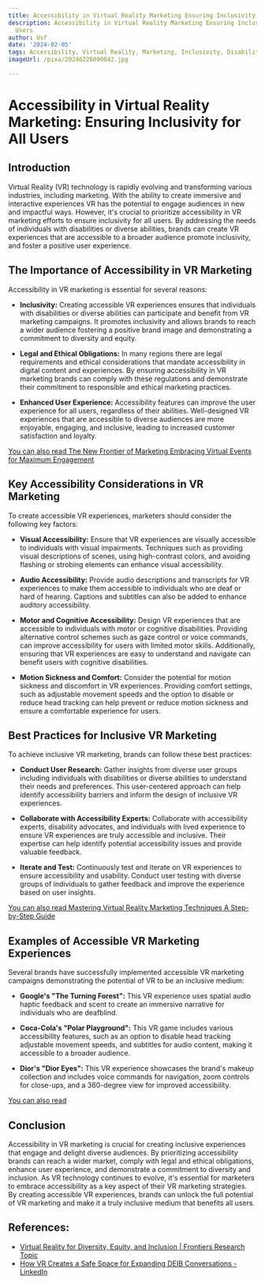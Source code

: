 ```yaml
---
title: Accessibility in Virtual Reality Marketing Ensuring Inclusivity for All Users
description: Accessibility in Virtual Reality Marketing Ensuring Inclusivity for All
  Users
author: Usf
date: '2024-02-05'
tags: Accessibility, Virtual Reality, Marketing, Inclusivity, Disability, Design
imageUrl: /pixa/20240226090042.jpg

---
```

# Accessibility in  Virtual  Reality Marketing: Ensuring Inclusivity for All Users

## Introduction

Virtual Reality (VR) technology is rapidly evolving and transforming various industries, including marketing. With  the ability to create immersive and interactive experiences VR has the potential to engage audiences in new and impactful ways. However, it's crucial  to prioritize accessibility in VR marketing efforts to ensure inclusivity for all users. By addressing the needs of  individuals with  disabilities or diverse abilities, brands can create VR experiences that are  accessible  to a broader audience promote inclusivity, and foster a positive  user experience.

## The Importance  of Accessibility in VR  Marketing

Accessibility in VR marketing is essential for several reasons:

* **Inclusivity:**  Creating accessible VR experiences ensures that individuals with disabilities or diverse abilities can participate and benefit from VR marketing campaigns.  It promotes inclusivity  and allows brands  to reach a wider audience fostering a positive brand image and demonstrating a commitment to  diversity and equity.

* **Legal and Ethical Obligations:** In  many regions there are legal requirements and ethical considerations that mandate  accessibility in digital content and experiences.  By ensuring accessibility in VR marketing brands can comply  with  these regulations and demonstrate their commitment to responsible and ethical marketing practices.

* **Enhanced User  Experience:** Accessibility features can  improve the user experience for all users, regardless of their abilities.  Well-designed VR experiences that are accessible to diverse  audiences are more enjoyable, engaging, and inclusive, leading to  increased  customer satisfaction  and loyalty.

[You can also read The New Frontier of Marketing Embracing Virtual Events for Maximum Engagement](The%20New%20Frontier%20of%20Marketing%20Embracing%20Virtual%20Events%20for%20Maximum%20Engagement)


## Key Accessibility Considerations in VR Marketing

To create accessible VR experiences, marketers should consider the following key  factors:

* **Visual Accessibility:** Ensure that  VR experiences are visually accessible to individuals with visual impairments. Techniques such as providing visual descriptions  of scenes, using high-contrast colors, and avoiding flashing  or  strobing elements can enhance visual accessibility.

* **Audio Accessibility:** Provide audio descriptions and transcripts for VR  experiences to make  them accessible  to individuals who are deaf or hard of hearing. Captions and subtitles can also be added to enhance auditory accessibility.

* **Motor and  Cognitive Accessibility:**  Design VR experiences that are accessible to individuals with motor or cognitive disabilities. Providing alternative control schemes  such  as gaze control or voice commands, can improve accessibility for users with limited motor skills. Additionally, ensuring that VR experiences are easy to understand and navigate can benefit users with cognitive disabilities.

* **Motion Sickness and Comfort:** Consider the potential for motion sickness and  discomfort in VR  experiences. Providing comfort settings, such as adjustable movement speeds  and the option to disable or reduce  head tracking can help  prevent or reduce motion sickness and ensure  a comfortable experience for users.

## Best Practices  for Inclusive VR  Marketing

To achieve inclusive VR marketing, brands can follow these best practices:

*  **Conduct User Research:** Gather insights from  diverse user groups including individuals with disabilities or diverse abilities to understand their needs and preferences. This user-centered approach can help identify accessibility barriers and inform the design of inclusive VR experiences.

* **Collaborate with Accessibility Experts:** Collaborate with accessibility experts, disability advocates, and individuals with lived experience to ensure VR experiences are truly accessible and inclusive. Their expertise can help identify potential  accessibility issues and provide valuable feedback.

* **Iterate and Test:**  Continuously test  and iterate on VR experiences to ensure  accessibility and  usability. Conduct user  testing with diverse groups of individuals to gather feedback and improve the experience based  on user insights.

[You can also read Mastering Virtual  Reality Marketing Techniques A Step-by-Step Guide](Mastering%20Virtual%20Reality%20Marketing%20Techniques%20A%20Step-by-Step%20Guide)


## Examples of Accessible VR Marketing Experiences

Several brands have successfully implemented  accessible VR marketing campaigns demonstrating the potential of VR to  be an inclusive medium:

* **Google's "The Turning Forest":** This VR experience uses spatial audio haptic feedback and  scent to create an immersive narrative for individuals who are deafblind.

* **Coca-Cola's "Polar Playground":** This VR game includes various accessibility features, such as an option to  disable head tracking adjustable movement speeds,  and subtitles for audio content, making  it  accessible to a broader audience.

* **Dior's "Dior Eyes":** This VR experience showcases the brand's makeup collection and includes voice commands for navigation, zoom controls for close-ups, and a 360-degree view for improved accessibility.

[You can also read  ]()


## Conclusion

Accessibility in VR marketing is  crucial for creating inclusive experiences that engage and delight diverse audiences. By prioritizing  accessibility brands  can reach a wider market, comply with legal and ethical obligations, enhance user experience, and demonstrate  a commitment to diversity and inclusion. As VR technology  continues to evolve, it's essential for marketers to  embrace  accessibility as  a key aspect of their VR  marketing strategies. By creating accessible  VR experiences, brands can unlock the full potential of VR  marketing and make it a truly inclusive medium that benefits all users.

## References:
- [Virtual Reality for Diversity, Equity, and Inclusion | Frontiers Research Topic](https://www.frontiersin.org/research-topics/56237/virtual-reality-for-diversity-equity-and-inclusion)
- [How VR Creates a Safe Space for Expanding DEIB Conversations - LinkedIn](https://www.linkedin.com/pulse/how-vr-creates-safe-space-expanding-deib-conversations-edstutia)
